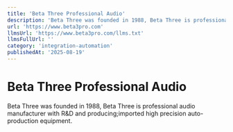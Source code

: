 ```yaml
---
title: 'Beta Three Professional Audio'
description: 'Beta Three was founded in 1988, Beta Three is professional audio manufacturer with R&D and producing;imported high precision auto-production equipment.'
url: 'https://www.beta3pro.com'
llmsUrl: 'https://www.beta3pro.com/llms.txt'
llmsFullUrl: ''
category: 'integration-automation'
publishedAt: '2025-08-19'
---
```


# Beta Three Professional Audio

Beta Three was founded in 1988, Beta Three is professional audio manufacturer with R&D and producing;imported high precision auto-production equipment.
